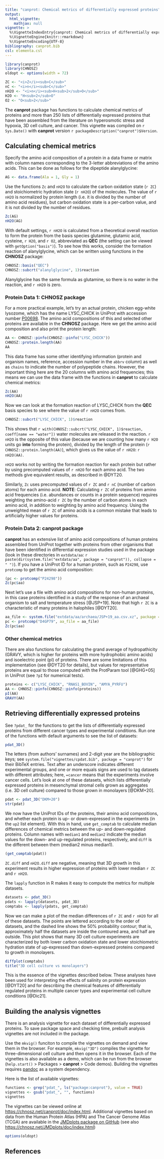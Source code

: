 ```yaml
---
title: "canprot: Chemical metrics of differentially expressed proteins"
output:
  html_vignette:
    mathjax: null
vignette: >
  %\VignetteIndexEntry{canprot: Chemical metrics of differentially expressed proteins}
  %\VignetteEngine{knitr::rmarkdown}
  %\VignetteEncoding{UTF-8}
bibliography: canprot.bib
csl: elementa.csl
---
```


```r
library(canprot)
library(CHNOSZ)
oldopt <- options(width = 72)
```

```r
ZC <- "<i>Z</i><sub>C</sub>"
nC <- "<i>n</i><sub>C</sub>"
nH2O <- "<i>n</i><sub>H<sub>2</sub>O</sub>"
H2O <- "H<sub>2</sub>O"
O2 <- "O<sub>2</sub>"
```

The **canprot** package has functions to calculate chemical metrics of proteins and more than 250 lists of differentially expressed proteins that have been assembled from the literature on hyperosmotic stress and hypoxia, 3D cell culture, and cancer.
This vignette was compiled on `r Sys.Date()` with **canprot** version `r packageDescription("canprot")$Version`.

## Calculating chemical metrics

Specify the amino acid composition of a protein in a data frame or matrix with column names corresponding to the 3-letter abbreviations of the amino acids.
This can be done as follows for the dipeptide alanylglycine:
```r
AG <- data.frame(Ala = 1, Gly = 1)
```

Use the functions `Zc` and `nH2O` to calculate the carbon oxidation state (`r ZC`) and stoichiometric hydration state (`r nH2O`) of the molecules.
The value of `r nH2O` is normalized by protein length (i.e. it is divided by the number of amino acid residues), but carbon oxidation state is a per-carbon value, and it is not divided by the number of residues.
```r
Zc(AG)
nH2O(AG)
```

With default settings, `r nH2O` is calculated from a theoretical overall reaction to form the protein from the basis species glutamine, glutamic acid, cysteine, `r H2O`, and `r O2`, abbreviated as **QEC** (the setting can be viewed with `getOption("basis")`).
To see how this works, consider the formation reaction of alanylglycine, which can be written using functions in the **CHNOSZ** package:
```r
CHNOSZ::basis("QEC")
CHNOSZ::subcrt("alanylglycine", 1)$reaction
```

Alanylglycine has the same formula as glutamine, so there is no water in the reaction, and `r nH2O` is zero.

### Protein Data 1: CHNOSZ package

For a more practical example, let's try an actual protein, chicken egg-white lysozome, which has the name LYSC\_CHICK in UniProt with accession number [P00698](https://www.uniprot.org/uniprot/P00698).
The amino acid compositions of this and selected other proteins are available in the **CHNOSZ** package.
Here we get the amino acid composition and also print the protein length:
```r
AA <- CHNOSZ::pinfo(CHNOSZ::pinfo("LYSC_CHICK"))
CHNOSZ::protein.length(AA)
AA
```

This data frame has some other identifying information (protein and organism names, reference, accession number in the `abbrv` column) as well as `chains` to indicate the number of polypeptide chains.
However, the important thing here are the 20 columns with amino acid frequencies; this means we can use the data frame with the functions in **canprot** to calculate chemical metrics:
```r
Zc(AA)
nH2O(AA)
```

Now we can look at the formation reaction of LYSC\_CHICK from the **QEC** basis species to see where the value of `r nH2O` comes from.
```r
CHNOSZ::subcrt("LYSC_CHICK", 1)$reaction
```

This shows that `r with(CHNOSZ::subcrt("LYSC_CHICK", 1)$reaction, coeff[name == "water"])` water molecules are released in the reaction.
`r nH2O` is the opposite of this value (because we are counting how many `r H2O` units go **into** forming the protein), divided by the length of the protein (`r CHNOSZ::protein.length(AA)`), which gives us the value of `r nH2O`: `r nH2O(AA)`.

`nH2O` works not by writing the formation reaction for each protein but rather by using precomputed values of `r nH2O` for each amino acid.
The two methods give equivalent results, as described in @DYT20.

Similarly, `Zc` uses precomputed values of `r ZC` and `r nC` (number of carbon atoms) for each amino acid.
**NOTE**: Calculating `r ZC` of proteins from amino acid frequencies (i.e. abundances or counts in a protein sequence) requires weighting the amino-acid `r ZC` by the number of carbon atoms in each amino acid, in addition to weighting by amino acid frequency.
Using the unweighted mean of `r ZC` of amino acids is a common mistake that leads to artificially higher values for proteins.

### Protein Data 2: canprot package

**canprot** has an extensive list of amino acid compositions of human proteins assembled from UniProt together with proteins from other organisms that have been identified in differential expression studies used in the package (look in these directories in `extdata/aa`: `r paste(dir(system.file("extdata/aa", package = "canprot")), collapse = " ")`).
If you have a UniProt ID for a human protein, such as `P24298`, use `protcomp` to get the amino acid composition:
```r
(pc <- protcomp("P24298"))
Zc(pc$aa)
```

Next let's use a file with amino acid compositions for non-human proteins, in this case proteins identified in a study of the response of an archaeal organism to salt and temperature stress [@JSP+19].
Note that high `r ZC` is a characteristic of many proteins in halophiles [@DYT20].
```r
aa_file <- system.file("extdata/aa/archaea/JSP+19_aa.csv.xz", package = "canprot")
pc <- protcomp("D4GP79", aa_file = aa_file)
Zc(pc$aa)
```

### Other chemical metrics

There are also functions for calculating the grand average of hydropathicity (GRAVY, which is higher for proteins with more hydrophobic amino acids) and isoelectric point (pI) of proteins.
There are some limitations of this implementation (see @DYT20 for details), but values for representative proteins are equal to those computed with the ProtParam tool [@GHG+05] in UniProt (see `?pI` for numerical tests).
```r
proteins <- c("LYSC_CHICK", "RNAS1_BOVIN", "AMYA_PYRFU")
AA <- CHNOSZ::pinfo(CHNOSZ::pinfo(proteins))
pI(AA)
GRAVY(AA)
```

## Retrieving differentially expressed proteins

See `?pdat_` for the functions to get the lists of differentially expressed proteins from different cancer types and experimental conditions.
Run one of the functions with default arguments to see the list of datasets:
```r
pdat_3D()
```

The letters (from authors' surnames) and 2-digit year are the bibliographic keys; see `system.file("vignettes/cpdat.bib", package = "canprot")` for their BibTeX entries.
Text after an underscore indicates different experimental groups, and one or more equals signs are used to tag datasets with different attributes; here, `=cancer` means that the experiments involve cancer cells.
Let's look at one of these datasets, which lists differentially expressed proteins in mesenchymal stromal cells grown as aggregates (i.e. 3D cell culture) compared to those grown in monolayers [@DKM+20].
```r
pdat <- pdat_3D("DKM+20")
str(pdat)
```

We now have the UniProt IDs of the proteins, their amino acid compositions, and whether each protein is up- or down-expressed in the experiments (in the `up2` list element).
With this in hand, use `get_comptab` to calculate median differences of chemical metrics between the up- and down-regulated proteins.
Column names with `median1` and `median2` indicate the median values for the down- and up-regulated proteins, respectively, and `diff` is the different between them (median2 minus median1).
```r
(get_comptab(pdat))
```

`ZC.diff` and `nH2O.diff` are negative, meaning that 3D growth in this experiment results in higher expression of proteins with lower median `r ZC` and `r nH2O`.

The `lapply` function in R makes it easy to compute the metrics for multiple datasets.
```r
datasets <- pdat_3D()
pdats <- lapply(datasets, pdat_3D)
comptabs <- lapply(pdats, get_comptab)
```

Now we can make a plot of the median differences of `r ZC` and `r nH2O` for all of these datasets.
The points are lettered according to the order of datasets, and the dashed line shows the 50% probability contour; that is, approximately half the datasets are inside the contoured area, and half are outside.
This plot shows that many 3D cell culture experiments are characterized by both lower carbon oxidation state and lower stoichiometric hydration state of up-expressed than down-expressed proteins compared to growth in monolayers.
```r
diffplot(comptabs)
title("3D cell culture vs monolayers")
```

This is the essence of the vignettes described below.
These analyses have been used for interpreting the effects of salinity on protein expression [@DYT20] and for describing the chemical features of differentially regulated proteins in multiple cancer types and experimental cell culture conditions [@Dic21].

## Building the analysis vignettes

There is an analysis vignette for each dataset of differentially expressed proteins.
To save package space and checking time, prebuilt analysis vignettes are not included in the package.

Use the `mkvig()` funciton to compile the vignettes on demand and view them in the browser.
For example, `mkvig("3D")` compiles the vignette for three-dimensional cell culture and then opens it in the browser.
Each of the vignettes is also available as a demo, which can be run from the browser (`help.start()` > Packages > **canprot** > Code demos).
Building the vignettes requires [pandoc](https://pandoc.org) as a system dependency.

Here is the list of available vignettes:
```r
functions <- grep("pdat_", ls("package:canprot"), value = TRUE)
vignettes <- gsub("pdat_", "", functions)
vignettes
```

The vignettes can be viewed online at <https://chnosz.net/canprot/doc/index.html>.
Additional vignettes based on data from the Human Protein Atlas (HPA) and The Cancer Genome Atlas (TCGA) are available in the [JMDplots package on GitHub](https://github.com/jedick/JMDplots) (see also <https://chnosz.net/JMDplots/doc/index.html>)

```r
options(oldopt)
```

## References
